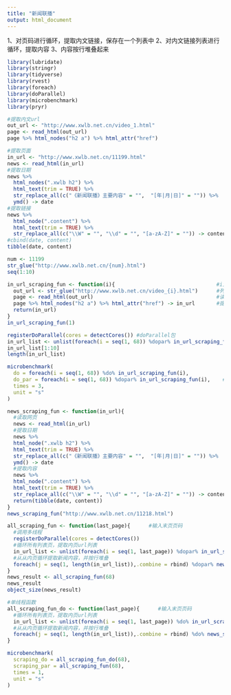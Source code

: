 ---
title: "新闻联播"
output: html_document
---

1、对页码进行循环，提取内文链接，保存在一个列表中
2、对内文链接列表进行循环，提取内容
3、内容按行堆叠起来

```{r}
library(lubridate)
library(stringr)
library(tidyverse)
library(rvest)
library(foreach)
library(doParallel)
library(microbenchmark)
library(pryr)
```


```{r 单页面测试：内文url}
#提取内文url
out_url <- "http://www.xwlb.net.cn/video_1.html"
page <- read_html(out_url)
page %>% html_nodes("h2 a") %>% html_attr("href")
```


```{r 单页面测试:内容抓取}
#提取页面
in_url <- "http://www.xwlb.net.cn/11199.html"
news <- read_html(in_url)
#提取日期
news %>% 
  html_nodes(".xwlb h2") %>% 
  html_text(trim = TRUE) %>% 
  str_replace_all(c("《新闻联播》主要内容" = "",  "[年|月|日]" = "")) %>% 
  ymd() -> date
#提取链接
news %>% 
  html_node(".content") %>% 
  html_text(trim = TRUE) %>% 
  str_replace_all(c("\\W" = "", "\\d" = "", "[a-zA-Z]" = "")) -> content
#cbind(date, content)
tibble(date, content)
```

```{r 字符拼接测试}
num <- 11199
str_glue("http://www.xwlb.net.cn/{num}.html")
seq(1:10)
```

```{r 内文url抓取函数}
in_url_scraping_fun <- function(i){                                 #i为页码
  out_url <- str_glue("http://www.xwlb.net.cn/video_{i}.html")      #列表页url
  page <- read_html(out_url)                                        #读取列表页内容
  page %>% html_nodes("h2 a") %>% html_attr("href") -> in_url       #提取每页的内页链接
  return(in_url)
}
in_url_scraping_fun(1)
```


```{r 内文url抓取测试}
registerDoParallel(cores = detectCores()) #doParallel包
in_url_list <- unlist(foreach(i = seq(1, 68)) %dopar% in_url_scraping_fun(i)) #循环抓取所有列表页的内文链接
in_url_list[1:10]
length(in_url_list)
```

```{r 并行测试}
microbenchmark(
  do = foreach(i = seq(1, 68)) %do% in_url_scraping_fun(i),
  do_par = foreach(i = seq(1, 68)) %dopar% in_url_scraping_fun(i),    #7倍速度
  times = 3,
  unit = "s"
)
```


```{r 内容面抓取函数}
news_scraping_fun <- function(in_url){
  #读取网页
  news <- read_html(in_url)
  #提取日期
  news %>% 
  html_node(".xwlb h2") %>% 
  html_text(trim = TRUE) %>% 
  str_replace_all(c("《新闻联播》主要内容" = "",  "[年|月|日]" = "")) %>% 
  ymd() -> date
  #提取内容
  news %>% 
  html_node(".content") %>% 
  html_text(trim = TRUE) %>% 
  str_replace_all(c("\\W" = "", "\\d" = "", "[a-zA-Z]" = "")) -> content
  return(tibble(date, content))
}
news_scraping_fun("http://www.xwlb.net.cn/11218.html")
```


```{r 函数组合}
all_scraping_fun <- function(last_page){      #输入末页页码
  #调用多线程
  registerDoParallel(cores = detectCores())
  #循环所有列表页，提取内页url列表
  in_url_list <- unlist(foreach(i = seq(1, last_page)) %dopar% in_url_scraping_fun(i))
  #从从内页循环提取新闻内容，并按行堆叠
  foreach(j = seq(1, length(in_url_list)),.combine = rbind) %dopar% news_scraping_fun(in_url_list[j])
}
news_result <- all_scraping_fun(68)
news_result
object_size(news_result)
```


```{r}
#单线程函数
all_scraping_fun_do <- function(last_page){      #输入末页页码
  #循环所有列表页，提取内页url列表
  in_url_list <- unlist(foreach(i = seq(1, last_page)) %do% in_url_scraping_fun(i))
  #从从内页循环提取新闻内容，并按行堆叠
  foreach(j = seq(1, length(in_url_list)),.combine = rbind) %do% news_scraping_fun(in_url_list[j])
}
```

```{r}
microbenchmark(
  scraping_do = all_scraping_fun_do(68),
  scraping_par = all_scraping_fun(68),
  times = 1,
  unit = "s"
)
```

